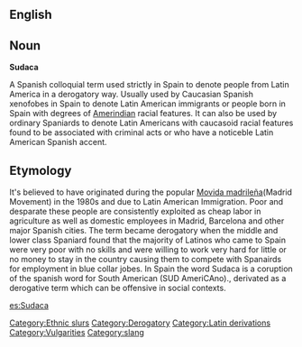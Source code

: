 ==English==

==Noun==
'''Sudaca''' {{sense|plural Sudacas}}

{{sense|normally considered offensive often considered vulgar}} A Spanish colloquial term used strictly in Spain to denote people from Latin America in a derogatory way. Usually used by Caucasian Spanish xenofobes in Spain to denote Latin American immigrants or people born in Spain with degrees of [[Amerindian]] racial features. It can also be used by ordinary Spaniards to denote Latin Americans with caucasoid racial features found to be associated with criminal acts or who have a noticeble Latin American Spanish accent. 

==Etymology==
It's believed to have originated during the popular [[Movida madrileña]](Madrid Movement) in the 1980s and due to Latin American Immigration. Poor and desparate these people are consistently exploited as cheap labor in agriculture as well as domestic employees in Madrid, Barcelona and other major Spanish cities. The term became derogatory when the middle and lower class Spaniard found that the majority of Latinos who came to Spain were very poor with no skills and were willing to work very hard for little or no money to stay in the country causing them to compete with Spanairds for employment in blue collar jobes. 
In Spain the word Sudaca is a coruption of the spanish word for South American (SUD AmeriCAno)., derivated as a derogative term which can be offensive in social contexts.


[[Category:Ethnic slurs]] 
[[Category:Derogatory]]
[[Category:Latin derivations]]
[[Category:Vulgarities]] 
[[Category:slang]]

[[es:Sudaca]]